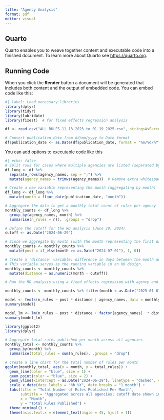 ```yaml
---
title: "Agency Analysis"
format: pdf
editor: visual
---
```


## Quarto

Quarto enables you to weave together content and executable code into a finished document. To learn more about Quarto see <https://quarto.org>.

## Running Code

When you click the **Render** button a document will be generated that includes both content and the output of embedded code. You can embed code like this:

```r
#| label: Load necessary libraries
library(dplyr)
library(tidyr)
library(lubridate)
library(fixest)  # for fixed effects regression analysis

```

```r
df <- read.csv("ALL RULES 11_13_2023_to_01_19_2025.csv", stringsAsFactors = FALSE)

# Convert publication_date from dd/mm/yyyy to Date format
df$publication_date <- as.Date(df$publication_date, format = "%m/%d/%Y")

```

You can add options to executable code like this

```r
#| echo: false
# Split rows for cases where multiple agencies are listed (separated by ";")
df_long <- df %>%
  separate_rows(agency_names, sep = ";") %>%
  mutate(agency_names = trimws(agency_names))  # Remove extra whitespace if present

```

```r
# Create a new variable representing the month (aggregating by month)
df_long <- df_long %>%
  mutate(month = floor_date(publication_date, "month"))

```

```r
# Aggregate the data to get a monthly total count of rules per agency
monthly_counts <- df_long %>%
  group_by(agency_names, month) %>%
  summarise(n_rules = n(), .groups = "drop")

```

```r
# Define the cutoff for the RD analysis (June 29, 2024)
cutoff <- as.Date("2024-06-29")

# Since we aggregate by month (with the month representing the first day), we treat months starting July 2024 as post-cutoff.
monthly_counts <- monthly_counts %>%
  mutate(post = if_else(month >= as.Date("2024-07-01"), 1, 0))

```

```r
# Create a 'distance' variable: difference in days between the month and the cutoff.
# This variable serves as the running variable in an RD design.
monthly_counts <- monthly_counts %>%
  mutate(distance = as.numeric(month - cutoff))

```

```r
# Run the RD analysis using a fixed effects regression with agency and month fixed effects

monthly_counts <- monthly_counts %>% filter(month < as.Date("2025-01-01"))

model <- feols(n_rules ~ post * distance | agency_names, data = monthly_counts)r
summary(model)

model_lm <- lm(n_rules ~ post * distance + factor(agency_names)  * distance * post, data = monthly_counts)
summary(model_lm)


```

```r
library(ggplot2)
library(dplyr)

# Aggregate total rules published per month across all agencies
monthly_total <- monthly_counts %>%
  group_by(month) %>%
  summarise(total_rules = sum(n_rules), .groups = "drop")

# Create a line chart for the total number of rules per month
ggplot(monthly_total, aes(x = month, y = total_rules)) +
  geom_line(color = "blue", size = 1) +
  geom_point(color = "blue", size = 2) +
  geom_vline(xintercept = as.Date("2024-06-29"), linetype = "dashed", color = "red") +
  scale_x_date(date_labels = "%b %Y", date_breaks = "1 month") +
  labs(title = "Total Number of Rules Published Per Month",
       subtitle = "Aggregated across all agencies; cutoff date shown in red",
       x = "Month",
       y = "Total Rules Published") +
  theme_minimal() +
  theme(axis.text.x = element_text(angle = 45, hjust = 1))

```
